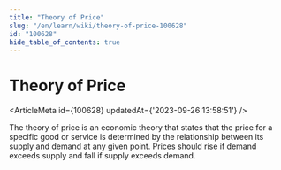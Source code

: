 ```yaml
---
title: "Theory of Price"
slug: "/en/learn/wiki/theory-of-price-100628"
id: "100628"
hide_table_of_contents: true
---
```



# Theory of Price

<ArticleMeta id={100628} updatedAt={'2023-09-26 13:58:51'} />
<div className='border-solid border-b border-t-0 my-4 border-[var(--ifm-color-gray-300)]' />

The theory of price is an economic theory that states that the price for a specific good or service is determined by the relationship between its supply and demand at any given point. Prices should rise if demand exceeds supply and fall if supply exceeds demand.
